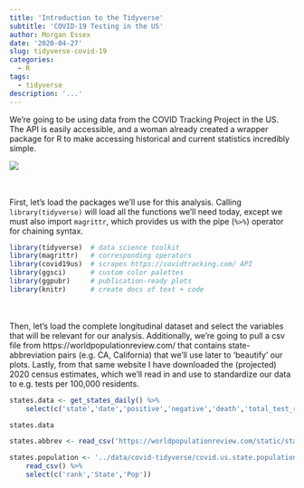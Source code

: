 ```yaml
---
title: 'Introduction to the Tidyverse'
subtitle: 'COVID-19 Testing in the US'
author: Morgan Essex
date: '2020-04-27'
slug: tidyverse-covid-19
categories:
  - R
tags:
  - tidyverse
description: '...'
---
```


We're going to be using data from the COVID Tracking Project in the US. The API is easily accessible, and a woman already created a wrapper package for R to make accessing historical and current statistics incredibly simple. 

![](../data/covid-tidyverse/covidtracking.png)

<br><br>
First, let's load the packages we'll use for this analysis. Calling `library(tidyverse)` will load all the functions we'll need today, except we must also import `magrittr`, which provides us with the pipe (`%>%`) operator for chaining syntax.

```r
library(tidyverse)  # data science toolkit
library(magrittr)   # corresponding operators
library(covid19us)  # scrapes https://covidtracking.com/ API
library(ggsci)      # custom color palettes
library(ggpubr)     # publication-ready plots
library(knitr)      # create docs of text + code
```

<br><br>
Then, let's load the complete longitudinal dataset and select the variables that will be relevant for our analysis. Additionally, we're going to pull a csv file from https://worldpopulationreview.com/ that contains state-abbreviation pairs (e.g. CA, California) that we'll use later to 'beautify' our plots. Lastly, from that same website I have downloaded the (projected) 2020 census estimates, which we'll read in and use to standardize our data to e.g. tests per 100,000 residents.

```r
states.data <- get_states_daily() %>%
    select(c('state','date','positive','negative','death','total_test_results'))

states.data
```

```r
states.abbrev <- read_csv('https://worldpopulationreview.com/static/states/abbr-name-list.csv')

states.population <- '../data/covid-tidyverse/covid.us.state.population.csv' %>%
    read_csv() %>%
    select(c('rank','State','Pop'))
```